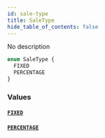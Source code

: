 ```yaml
---
id: sale-type
title: SaleType
hide_table_of_contents: false
---
```


No description

```graphql
enum SaleType {
  FIXED
  PERCENTAGE
}
```

### Values

#### [`FIXED`](#)

#### [`PERCENTAGE`](#)
